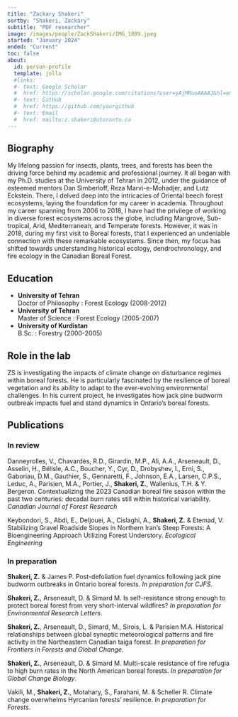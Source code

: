 ```yaml
---
title: "Zackary Shakeri"
sortby: "Shakeri, Zackary"
subtitle: "PDF researcher"
image: /images/people/ZackShakeri/IMG_1809.jpeg
started: "January 2024"
ended: "Current"
toc: false
about:
  id: person-profile
  template: jolla
  #links:
  #- text: Google Scholar
  #  href: https://scholar.google.com/citations?user=yAjMRuoAAAAJ&hl=en  
  #- text: GitHub
  #  href: https://github.com/yourgithub
  #- text: Email
  #  href: mailto:z.shakeri@utoronto.ca
---
```


::: {#person-profile}
:::
## Biography

My lifelong passion for insects, plants, trees, and forests has been the driving force behind my academic and professional journey. It all began with my Ph.D. studies at the University of Tehran in 2012, under the guidance of esteemed mentors Dan Simberloff, Reza Marvi-e-Mohadjer, and Lutz Eckstein. There, I delved deep into the intricacies of Oriental beech forest ecosystems, laying the foundation for my career in academia.
Throughout my career spanning from 2006 to 2018, I have had the privilege of working in diverse forest ecosystems across the globe, including Mangrove, Sub-tropical, Arid, Mediterranean, and Temperate forests. However, it was in 2018, during my first visit to Boreal forests, that I experienced an undeniable connection with these remarkable ecosystems. Since then, my focus has shifted towards understanding historical ecology, dendrochronology, and fire ecology in the Canadian Boreal Forest. 

## Education

-   **University of Tehran**<br /> Doctor of Philosophy : Forest Ecology (2008-2012)
-   **University of Tehran**<br /> Master of Science : Forest Ecology (2005-2007)
-   **University of Kurdistan**<br /> B.Sc. : Forestry (2000-2005)


## Role in the lab

ZS is investigating the impacts of climate change on disturbance regimes within boreal forests. He is particularly fascinated by the resilience of boreal vegetation and its ability to adapt to the ever-evolving environmental challenges. In his current project, he investigates how jack pine budworm outbreak impacts fuel and stand dynamics in Ontario's boreal forests. 

## Publications
### In review
Danneyrolles, V., Chavardès, R.D., Girardin, M.P., Ali, A.A., Arseneault, D., Asselin, H., Bélisle, A.C., Boucher, Y., Cyr, D., Drobyshev, I., Erni, S., Gaboriau, D.M., Gauthier, S., Gennaretti, F., Johnson, E.A., Larsen, C.P.S., Leduc, A., Parisien, M.A., Portier, J., **Shakeri, Z.**, Wallenius, T.H. & Y. Bergeron. Contextualizing the 2023 Canadian boreal fire season within the past two centuries: decadal burn rates still within historical variability. _Canadian Journal of Forest Research_

Keybondori, S., Abdi, E., Deljouei, A., Cislaghi, A., **Shakeri, Z.** & Etemad, V. Stabilizing Gravel Roadside Slopes in Northern Iran's Steep Forests: A Bioengineering Approach Utilizing Forest Understory. _Ecological Engineering_ 

### In preparation 
**Shakeri, Z.** & James P. Post-defoliation fuel dynamics following jack pine budworm outbreaks in Ontario boreal forests. _In preparation for CJFS_.

**Shakeri, Z.**, Arseneault, D. & Simard M. Is self-resistance strong enough to protect boreal forest from very short-interval wildfires? _In preparation for Environmental Research Letters_.

**Shakeri, Z.**, Arseneault, D., Simard, M., Sirois, L. & Parisien M.A. Historical relationships between global synoptic meteorological patterns and fire activity in the Northeastern Canadian taiga forest. _In preparation for Frontiers in Forests and Global Change_.
	
**Shakeri, Z.**, Arseneault, D. & Simard M. Multi-scale resistance of fire refugia to high burn rates in the North American boreal forests. _In preparation for Global Change Biology_.
	
Vakili, M., **Shakeri, Z.**, Motahary, S., Farahani, M. & Scheller R. Climate change overwhelms Hyrcanian forests' resilience. _In preparation for Forests_.
 


